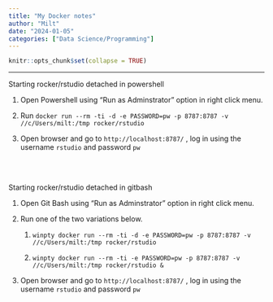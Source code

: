 ```yaml
---
title: "My Docker notes"
author: "Milt"
date: "2024-01-05"
categories: ["Data Science/Programming"]
---
```


```r
knitr::opts_chunk$set(collapse = TRUE)

```

<hr>

Starting rocker/rstudio detached in powershell

1.  Open Powershell using "Run as Adminstrator" option in right click menu.

2.  Run `docker run --rm -ti -d -e PASSWORD=pw -p 8787:8787 -v //c/Users/milt:/tmp rocker/rstudio`

3.  Open browser and go to `http://localhost:8787/` , log in using the username `rstudio` and password `pw`

<br> <br>

Starting rocker/rstudio detached in gitbash

1.  Open Git Bash using "Run as Adminstrator" option in right click menu.

2.  Run one of the two variations below.

    1.  `winpty docker run --rm -ti -d -e PASSWORD=pw -p 8787:8787 -v //c/Users/milt:/tmp rocker/rstudio`

    2.  `winpty docker run --rm -ti -e PASSWORD=pw -p 8787:8787 -v //c/Users/milt:/tmp rocker/rstudio &`

3.  Open browser and go to `http://localhost:8787/` , log in using the username `rstudio` and password `pw`
